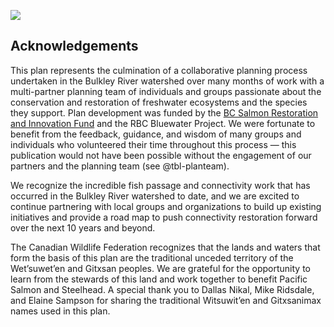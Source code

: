 ![](spawn.jpg)

## Acknowledgements {-}

This plan represents the culmination of a collaborative planning process undertaken in the Bulkley River watershed over many months of work with a multi-partner planning team of individuals and groups passionate about the conservation and restoration of freshwater ecosystems and the species they support. Plan development was funded by the [BC Salmon Restoration and Innovation Fund](https://www.dfo-mpo.gc.ca/fisheries-peches/initiatives/fish-fund-bc-fonds-peche-cb/index-eng.html) and the RBC Bluewater Project. We were fortunate to benefit from the feedback, guidance, and wisdom of many groups and individuals who volunteered their time throughout this process — this publication would not have been possible without the engagement of our partners and the planning team (see @tbl-planteam). 

We recognize the incredible fish passage and connectivity work that has occurred in the Bulkley River watershed to date, and we are excited to continue partnering with local groups and organizations to build up existing initiatives and provide a road map to push connectivity restoration forward over the next 10 years and beyond.

The Canadian Wildlife Federation recognizes that the lands and waters that form the basis of this plan are the traditional unceded territory of the Wet'suwet'en and Gitxsan peoples. We are grateful for the opportunity to learn from the stewards of this land and work together to benefit Pacific Salmon and Steelhead. A special thank you to Dallas Nikal, Mike Ridsdale, and Elaine Sampson for sharing the traditional Witsuwit'en and Gitxsanimax names used in this plan.
